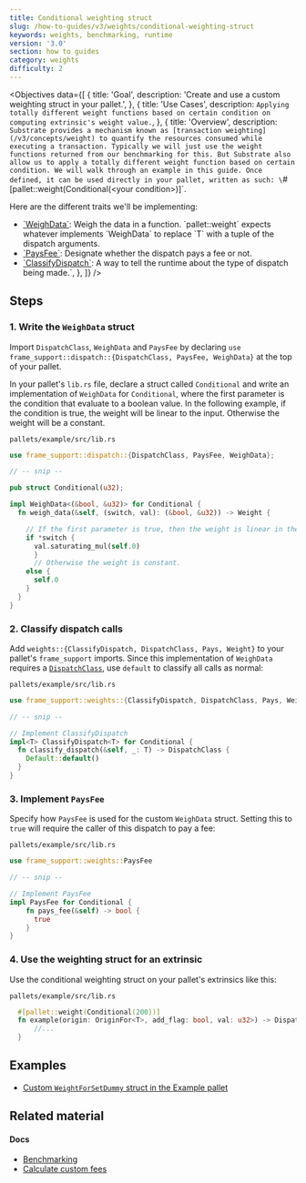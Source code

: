 ```yaml
---
title: Conditional weighting struct
slug: /how-to-guides/v3/weights/conditional-weighting-struct
keywords: weights, benchmarking, runtime
version: '3.0'
section: how to guides
category: weights
difficulty: 2
---
```


<Objectives
  data={[
    {
      title: 'Goal',
      description: 'Create and use a custom weighting struct in your pallet.',
    },
    {
      title: 'Use Cases',
      description: `Applying totally different weight functions based on certain condition on computing
        extrinsic's weight value.`,
    },
    {
      title: 'Overview',
      description: `Substrate provides a mechanism known as [transaction weighting](/v3/concepts/weight) to quantify the
      resources consumed while executing a transaction. Typically we will just use the weight
      functions returned from our benchmarking for this. But Substrate also allow us to apply a
      totally different weight function based on certain condition. We will walk through an example
      in this guide. Once defined, it can be used directly in your pallet, written as such:
      \`#[pallet::weight(Conditional(\<your condition\>)]\`.
      
Here are the different traits we'll be implementing:
  - [\`WeighData\`](/rustdocs/latest/frame_support/weights/trait.WeighData.html#impl-WeighData<T>-for-(Weight%2C%20DispatchClass%2C%20Pays)): Weigh the data in a function. 
    \`pallet::weight\` expects whatever implements \`WeighData<T>\` to replace \`T\` with a tuple of the dispatch arguments.
  - [\`PaysFee\`](rustdocs/latest/frame_support/weights/trait.PaysFee.html): Designate whether the dispatch pays a fee or not.
  - [\`ClassifyDispatch\`](/rustdocs//latest/frame_support/weights/trait.ClassifyDispatch.html): A way to tell the runtime about the type of dispatch being made.`,
    },
  ]}
/>

## Steps

### 1. Write the `WeighData` struct

Import `DispatchClass`, `WeighData` and `PaysFee` by declaring `use frame_support::dispatch::{DispatchClass, PaysFee, WeighData}`
at the top of your pallet.

In your pallet's `lib.rs` file, declare a struct called `Conditional` and write an implementation
of `WeighData` for `Conditional`, where the first parameter is the condition that evaluate to
a boolean value. In the following example, if the condition is true, the weight will be linear to
the input. Otherwise the weight will be a constant.

`pallets/example/src/lib.rs`

```rust
use frame_support::dispatch::{DispatchClass, PaysFee, WeighData};

// -- snip --

pub struct Conditional(u32);

impl WeighData<(&bool, &u32)> for Conditional {
  fn weigh_data(&self, (switch, val): (&bool, &u32)) -> Weight {

    // If the first parameter is true, then the weight is linear in the second parameter.
    if *switch {
      val.saturating_mul(self.0)
      }
      // Otherwise the weight is constant.
    else {
      self.0
    }
  }
}
```

### 2. Classify dispatch calls

Add `weights::{ClassifyDispatch, DispatchClass, Pays, Weight}` to your pallet's `frame_support` imports.
Since this implementation of `WeighData` requires a [`DispatchClass`](/rustdocs/latest/frame_support/weights/enum.DispatchClass.html), use `default`
to classify all calls as normal:

`pallets/example/src/lib.rs`

```rust
use frame_support::weights::{ClassifyDispatch, DispatchClass, Pays, Weight};

// -- snip --

// Implement ClassifyDispatch
impl<T> ClassifyDispatch<T> for Conditional {
  fn classify_dispatch(&self, _: T) -> DispatchClass {
    Default::default()
  }
}
```

### 3. Implement `PaysFee`

Specify how `PaysFee` is used for the custom `WeighData` struct. Setting this to `true` will require the
caller of this dispatch to pay a fee:

`pallets/example/src/lib.rs`

```rust
use frame_support::weights::PaysFee

// -- snip --

// Implement PaysFee
impl PaysFee for Conditional {
    fn pays_fee(&self) -> bool {
      true
    }
}
```

### 4. Use the weighting struct for an extrinsic

Use the conditional weighting struct on your pallet's extrinsics like this:

`pallets/example/src/lib.rs`

```rust
  #[pallet::weight(Conditional(200))]
  fn example(origin: OriginFor<T>, add_flag: bool, val: u32>) -> DispatchResult {
      //...
  }
```

## Examples

- [Custom `WeightForSetDummy` struct in the Example pallet](https://github.com/paritytech/substrate/blob/master/frame/examples/basic/src/lib.rs)

## Related material

#### Docs

- [Benchmarking](/v3/runtime/benchmarking)
- [Calculate custom fees](/how-to-guides/v3/weights/calculate-fees)
